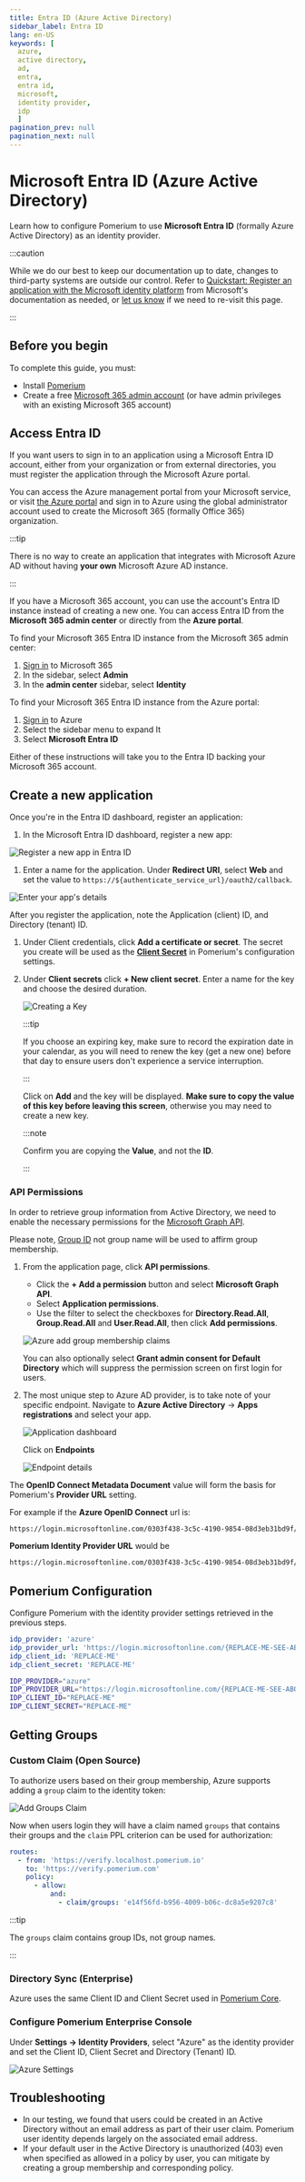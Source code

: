 ```yaml
---
title: Entra ID (Azure Active Directory)
sidebar_label: Entra ID
lang: en-US
keywords: [
  azure,
  active directory,
  ad,
  entra,
  entra id,
  microsoft,
  identity provider,
  idp
  ]
pagination_prev: null
pagination_next: null
---
```



# Microsoft Entra ID (Azure Active Directory)

Learn how to configure Pomerium to use **Microsoft Entra ID** (formally Azure Active Directory) as an identity provider.

:::caution

While we do our best to keep our documentation up to date, changes to third-party systems are outside our control. Refer to [Quickstart: Register an application with the Microsoft identity platform](https://docs.microsoft.com/en-us/azure/active-directory/develop/quickstart-register-app) from Microsoft's documentation as needed, or [let us know](https://github.com/pomerium/documentation/issues/new?assignees=&labels=&template=doc-error.md) if we need to re-visit this page.

:::

## Before you begin

To complete this guide, you must:

- Install [Pomerium](/docs/deploy/core)
- Create a free [Microsoft 365 admin account](https://www.microsoft.com/en-us/microsoft-365/business) (or have admin privileges with an existing Microsoft 365 account)

## Access Entra ID

If you want users to sign in to an application using a Microsoft Entra ID account, either from your organization or from external directories, you must register the application through the Microsoft Azure portal.

You can access the Azure management portal from your Microsoft service, or visit [the Azure portal](https://portal.azure.com) and sign in to Azure using the global administrator account used to create the Microsoft 365 (formally Office 365) organization.

:::tip

There is no way to create an application that integrates with Microsoft Azure AD without having **your own** Microsoft Azure AD instance.

:::

If you have a Microsoft 365 account, you can use the account's Entra ID instance instead of creating a new one. You can access Entra ID from the **Microsoft 365 admin center** or directly from the **Azure portal**.

To find your Microsoft 365 Entra ID instance from the Microsoft 365 admin center:

1. [Sign in](https://login.microsoftonline.com/) to Microsoft 365
1. In the sidebar, select **Admin**
1. In the **admin center** sidebar, select **Identity**

To find your Microsoft 365 Entra ID instance from the Azure portal:

1. [Sign in](https://azure.microsoft.com/en-us/free) to Azure
1. Select the sidebar menu to expand It
1. Select **Microsoft Entra ID**

Either of these instructions will take you to the Entra ID backing your Microsoft 365 account.

## Create a new application

Once you're in the Entra ID dashboard, register an application:

1. In the Microsoft Entra ID dashboard, register a new app:

  ![Register a new app in Entra ID](./img/entra/entra-add-app.png)

1. Enter a name for the application. Under **Redirect URI**, select **Web** and set the value to `https://${authenticate_service_url}/oauth2/callback`.

  ![Enter your app's details](./img/entra/entra-register-app.png)

   After you register the application, note the Application (client) ID, and Directory (tenant) ID.

1. Under Client credentials, click **Add a certificate or secret**. The secret you create will be used as the **[Client Secret]** in Pomerium's configuration settings.

1. Under **Client secrets** click **+ New client secret**. Enter a name for the key and choose the desired duration.

   ![Creating a Key](./img/azure/azure-create-key.png)

   :::tip

   If you choose an expiring key, make sure to record the expiration date in your calendar, as you will need to renew the key (get a new one) before that day to ensure users don't experience a service interruption.

   :::

   Click on **Add** and the key will be displayed. **Make sure to copy the value of this key before leaving this screen**, otherwise you may need to create a new key.

   :::note

   Confirm you are copying the **Value**, and not the **ID**.

   :::

### API Permissions

In order to retrieve group information from Active Directory, we need to enable the necessary permissions for the [Microsoft Graph API](https://docs.microsoft.com/en-us/graph/auth-v2-service#azure-ad-endpoint-considerations).

Please note, [Group ID](https://docs.microsoft.com/en-us/graph/api/group-get?view=graph-rest-1.0&tabs=http) not group name will be used to affirm group membership.

1. From the application page, click **API permissions**.

   - Click the **+ Add a permission** button and select **Microsoft Graph API**.
   - Select **Application permissions**.
   - Use the filter to select the checkboxes for **Directory.Read.All**, **Group.Read.All** and **User.Read.All**, then click **Add permissions**.

   ![Azure add group membership claims](./img/azure/azure-api-permissions.png)

   You can also optionally select **Grant admin consent for Default Directory** which will suppress the permission screen on first login for users.

1. The most unique step to Azure AD provider, is to take note of your specific endpoint. Navigate to **Azure Active Directory** -> **Apps registrations** and select your app.

   ![Application dashboard](./img/azure/azure-application-dashboard.png)

   Click on **Endpoints**

   ![Endpoint details](./img/azure/azure-endpoints.png)

The **OpenID Connect Metadata Document** value will form the basis for Pomerium's **Provider URL** setting.

For example if the **Azure OpenID Connect** url is:

```bash
https://login.microsoftonline.com/0303f438-3c5c-4190-9854-08d3eb31bd9f/v2.0/.well-known/openid-configuration`
```

**Pomerium Identity Provider URL** would be

```bash
https://login.microsoftonline.com/0303f438-3c5c-4190-9854-08d3eb31bd9f/v2.0
```

## Pomerium Configuration

Configure Pomerium with the identity provider settings retrieved in the previous steps.

<Tabs>
<TabItem value="config.yaml" label="config.yaml">

```yaml
idp_provider: 'azure'
idp_provider_url: 'https://login.microsoftonline.com/{REPLACE-ME-SEE-ABOVE}/v2.0'
idp_client_id: 'REPLACE-ME'
idp_client_secret: 'REPLACE-ME'
```

</TabItem>
<TabItem value="Environment Variables" label="Environment Variables">

```bash
IDP_PROVIDER="azure"
IDP_PROVIDER_URL="https://login.microsoftonline.com/{REPLACE-ME-SEE-ABOVE}/v2.0"
IDP_CLIENT_ID="REPLACE-ME"
IDP_CLIENT_SECRET="REPLACE-ME"
```

</TabItem>
</Tabs>

## Getting Groups

<Tabs>
<TabItem value="Custom Claim (Open Source)" label="Custom Claim (Open Source)">

### Custom Claim (Open Source)

To authorize users based on their group membership, Azure supports adding a `group` claim to the identity token:

![Add Groups Claim](./img/azure/groups-claim.png)

Now when users login they will have a claim named `groups` that contains their groups and the `claim` PPL criterion can be used for authorization:

```yaml
routes:
  - from: 'https://verify.localhost.pomerium.io'
    to: 'https://verify.pomerium.com'
    policy:
      - allow:
          and:
            - claim/groups: 'e14f56fd-b956-4009-b06c-dc8a5e9207c8'
```

:::tip

The `groups` claim contains group IDs, not group names.

:::

</TabItem>
<TabItem value="Directory Sync (Enterprise)" label="Directory Sync (Enterprise)">

### Directory Sync (Enterprise)

Azure uses the same Client ID and Client Secret used in [Pomerium Core](/docs/identity-providers).

### Configure Pomerium Enterprise Console

Under **Settings → Identity Providers**, select "Azure" as the identity provider and set the Client ID, Client Secret and Directory (Tenant) ID.

![Azure Settings](./img/azure/azure-idp.png)

## Troubleshooting

- In our testing, we found that users could be created in an Active Directory without an email address as part of their user claim. Pomerium user identity depends largely on the associated email address.
- If your default user in the Active Directory is unauthorized (403) even when specified as allowed in a policy by user, you can mitigate by creating a group membership and corresponding policy.

</TabItem>
</Tabs>

[client id]: /docs/reference/identity-provider-settings#identity-provider-client-id
[client secret]: /docs/reference/identity-provider-settings#identity-provider-client-secret
[environmental variables]: https://en.wikipedia.org/wiki/Environment_variable
[oauth2]: https://oauth.net/2/
